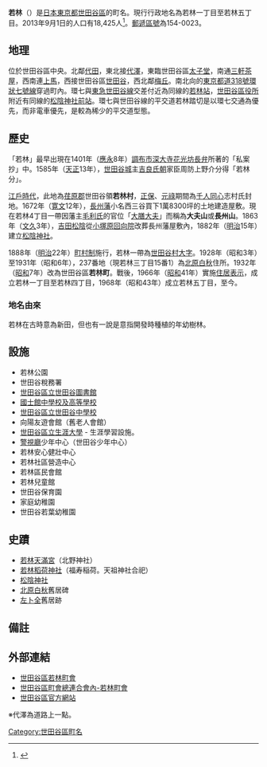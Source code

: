 {{Pathnav|日本|東京都|世田谷區|name=若林|frame=1}}
{{Infobox Settlement
|official_name =  若林
|native_name =
|settlement_type = [[町|町]]
|image_skyline = TKK Wakabayashi Crossing.JPG
|imagesize = 240px
|image_caption = 若林踏切（東急世田谷線、環七通）。
|image_flag =
|image_seal =
| image_map =
| map_caption =
|subdivision_type = [[國家|國家]]
|subdivision_name = [[File:Flag_of_Japan.svg|border]] [[日本|日本]]
|subdivision_type1 = [[都道府縣|都道府縣]]
|subdivision_name1 = [[File:Flag_of_Tokyo_Prefecture.svg|25px]] [[東京都|東京都]]
|subdivision_type2 = [[東京都特別區|特別區]]
|subdivision_name2 = [[File:Flag_of_Setagaya,_Tokyo.svg|25px]] [[世田谷區|世田谷區]]
|subdivision_type3 = [[地域|地域]]
|subdivision_name3 = [[世田谷地域|世田谷地域]]
|established_title =
|established_date =
|government_type =
|leader_title =
|leader_name =
|area_magnitude =
|area_total_sq_mi =
|area_total_km2 = 0.894
|area_land_sq_mi =
|area_land_km2 =
|area_urban_sq_mi =
|area_urban_km2 =
|area_metro_km2 =
|area_metro_sq_mi =
|population_as_of= 2013年（平成25年）9月1日
|population_footnotes =
|population_total = 18425
|population_urban =
|population_metro =
|population_density_sq_mi =
|population_density_km2 = auto
| timezone = [[日本標準時間|JST]]
| utc_offset = +9
|timezone_DST =
|utc_offset_DST =
|latd=|latm=|lats=|latNS=
|longd=|longm=|longs=|longEW=
|elevation_footnotes=
|elevation_m =
|elevation_ft =
|postal_code_type = [[郵遞區號|郵遞區號]]
|postal_code = 154-0023　
|area_code =
|website =
|footnotes =
}}
'''若林'''（{{jpn|j=若林|hg=わかばやし|rm=Wakabayashi|f=y}}）是[[日本|日本]][[東京都|東京都]][[世田谷區|世田谷區]]的町名。現行行政地名為若林一丁目至若林五丁目。2013年9月1日的人口有18,425人<ref>{{Cite web |url=http://www.city.setagaya.lg.jp/kurashi/107/157/692/694/1884/d00123410_d/fil/district201309.xls |title=平成25年（2013年）の世田谷区の町丁別人口と世帯数 - 世田谷区 |accessdate=2013-09-29 |archive-date=2014-07-19 |archive-url=https://web.archive.org/web/20140719124500/http://www.city.setagaya.lg.jp/kurashi/107/157/692/694/1884/d00123410_d/fil/district201309.xls |dead-url=no }}</ref>。[[郵遞區號|郵遞區號]]為154-0023。

== 地理 ==
位於世田谷區中央。北鄰[[代田_(世田谷區)|代田]]，東北接[[代澤|代澤]]，東臨世田谷區[[太子堂_(世田谷區)|太子堂]]，南通[[三軒茶屋|三軒茶屋]]，西南連[[上馬_(世田谷區)|上馬]]，西接世田谷區[[世田谷_(世田谷區)|世田谷]]，西北鄰[[梅丘|梅丘]]。南北向的[[東京都道318號環狀七號線|東京都道318號環狀七號線]]穿過町內。環七與[[東急世田谷線|東急世田谷線]]交差付近為同線的[[若林站_(東京都)|若林站]]，[[世田谷區役所|世田谷區役所]]附近有同線的[[松陰神社前站|松陰神社前站]]。環七與世田谷線的平交道若林踏切是以環七交通為優先，而非電車優先，是較為稀少的平交道型態。

== 歷史 ==
「若林」最早出現在1401年（[[應永|應永]]8年）[[調布市|調布市]][[深大寺|深大寺]][[花光坊長弁|花光坊長弁]]所著的「私案抄」中。1585年（[[天正_(日本)|天正]]13年），[[世田谷城|世田谷城]]主[[吉良氏朝|吉良氏朝]]家臣周防上野介分得「若林分」。

[[江戶時代|江戶時代]]，此地為[[荏原郡|荏原郡]]世田谷領'''若林村'''，[[正保|正保]]、[[元祿|元祿]]期間為[[千人同心|千人同心]]志村氏封地。1672年（[[寛文|寛文]]12年），[[長州藩|長州藩]]小名西三谷買下1萬8300坪的土地建造屋敷。現在若林4丁目一帶因藩主[[毛利氏|毛利氏]]的官位「[[大膳大夫|大膳大夫]]」而稱為'''大夫山'''或'''長州山'''。1863年（[[文久|文久]]3年），[[吉田松陰|吉田松陰]]從[[小塚原|小塚原]][[回向院|回向院]]改葬長州藩屋敷內，1882年（[[明治|明治]]15年）建立[[松陰神社|松陰神社]]。

1888年（[[明治|明治]]22年）[[町村制|町村制]]施行，若林一帶為[[世田谷村|世田谷村]][[大字|大字]]。1928年（昭和3年）至1931年（昭和6年），237番地（現若林三丁目15番1）為[[北原白秋|北原白秋]]住所。1932年（[[昭和|昭和]]7年）改為世田谷區'''若林町'''。戰後，1966年（[[昭和|昭和]]41年）實施[[住居表示|住居表示]]，成立若林一丁目至若林四丁目，1968年（昭和43年）成立若林五丁目，至今。

=== 地名由來 ===
若林在古時意為新田，但也有一說是意指開發時種植的年幼樹林。

== 設施 ==
* 若林公園
* 世田谷稅務署
* [[世田谷區立世田谷圖書館|世田谷區立世田谷圖書館]]
* [[國士館中學校及高等學校|國士館中學校及高等學校]]
* [[世田谷區立世田谷中學校|世田谷區立世田谷中學校]]
* 向陽友遊會館（舊老人會館）
* [[世田谷區立生涯大學|世田谷區立生涯大學]] - 生涯學習設施。
* [[警視廳|警視廳]]少年中心（世田谷少年中心）
* 若林安心健壯中心
* 若林社區營造中心
* 若林區民會館
* 若林兒童館
* 世田谷保育園
* 家庭幼稚園
* 世田谷若葉幼稚園

== 史蹟 ==
* [[若林天滿宮|若林天滿宮]]（北野神社）
* [[若林稻荷神社|若林稻荷神社]]（福寿稲荷。天祖神社合祀）
* [[松陰神社|松陰神社]]
* [[北原白秋|北原白秋]]舊居碑
* [[左卜全|左卜全]]舊居跡

== 備註 ==
{{reflist}}

== 外部連結 ==
* [http://kanto.me/wakabayashi-chokai/ 世田谷區若林町會] {{Wayback|url=http://kanto.me/wakabayashi-chokai/ |date=20160904033024 }}
* [http://setagaya-chousouren.org/list/2010/02/post-16.html 世田谷區町會總連合會內-若林町會] {{Wayback|url=http://setagaya-chousouren.org/list/2010/02/post-16.html |date=20170323043442 }}
* [https://web.archive.org/web/20020926224343/http://www.city.setagaya.tokyo.jp/ 世田谷區官方網站]

{{Geographic Location
|Centre    = 若林
|North     = [[代田_(世田谷區)|代田]]
|Northeast = [[代澤|代澤]]※
|East      = [[太子堂_(世田谷區)|太子堂]]
|Southeast =
|South     = [[三軒茶屋|三軒茶屋]]
|Southwest = [[上馬|上馬]]
|West      = [[世田谷_(世田谷區)|世田谷]]
|Northwest = [[梅丘|梅丘]]
|image     =
}}
※代澤為道路上一點。

{{世田谷區的町名}}

{{DEFAULTSORT:Wakabayashi}}
[[Category:世田谷區町名|Category:世田谷區町名]]
